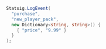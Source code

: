 ```csharp
Statsig.LogEvent(
  "purchase",
  "new_player_pack",
  new Dictionary<string, string>() {
    { "price", "9.99" }
  }
);
```
